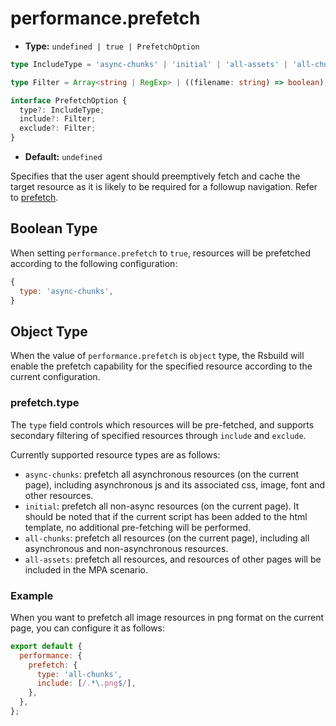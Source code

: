 # performance.prefetch

- **Type:** `undefined | true | PrefetchOption`

```ts
type IncludeType = 'async-chunks' | 'initial' | 'all-assets' | 'all-chunks';

type Filter = Array<string | RegExp> | ((filename: string) => boolean);

interface PrefetchOption {
  type?: IncludeType;
  include?: Filter;
  exclude?: Filter;
}
```

- **Default:** `undefined`

Specifies that the user agent should preemptively fetch and cache the target resource as it is likely to be required for a followup navigation. Refer to [prefetch](https://developer.mozilla.org/en-US/docs/Web/HTML/Attributes/rel/prefetch).

## Boolean Type

When setting `performance.prefetch` to `true`, resources will be prefetched according to the following configuration:

```js
{
  type: 'async-chunks',
}
```

## Object Type

When the value of `performance.prefetch` is `object` type, the Rsbuild will enable the prefetch capability for the specified resource according to the current configuration.

### prefetch.type

The `type` field controls which resources will be pre-fetched, and supports secondary filtering of specified resources through `include` and `exclude`.

Currently supported resource types are as follows:

- `async-chunks`: prefetch all asynchronous resources (on the current page), including asynchronous js and its associated css, image, font and other resources.
- `initial`: prefetch all non-async resources (on the current page). It should be noted that if the current script has been added to the html template, no additional pre-fetching will be performed.
- `all-chunks`: prefetch all resources (on the current page), including all asynchronous and non-asynchronous resources.
- `all-assets`: prefetch all resources, and resources of other pages will be included in the MPA scenario.

### Example

When you want to prefetch all image resources in png format on the current page, you can configure it as follows:

```js
export default {
  performance: {
    prefetch: {
      type: 'all-chunks',
      include: [/.*\.png$/],
    },
  },
};
```
